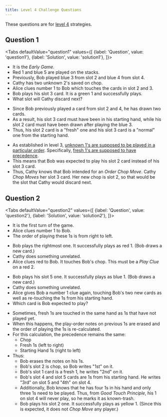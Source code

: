 ```yaml
---
title: Level 4 Challenge Questions
---
```




These questions are for [level 4](../level-4.mdx) strategies.

## Question 1

<Tabs
  defaultValue="question1"
  values={[
    {label: 'Question', value: 'question1'},
    {label: 'Solution', value: 'solution1'},
  ]}>
<TabItem value="question1">

- It is the _Early Game_.
- Red 1 and blue 5 are played on the stacks.
- Previously, Bob played blue 3 from slot 2 and blue 4 from slot 4.
- Cathy has two unknown 2's saved on chop.
- Alice clues number 1 to Bob which touches the cards in slot 2 and 3.
- Bob plays his slot 3 card. It is a green 1 and successfully plays.
- What slot will Cathy discard next?

<Question1 />

</TabItem>
<TabItem value="solution1">

- Since Bob previously played a card from slot 2 and 4, he has drawn two cards.
- As a result, his slot 3 card must have been in his starting hand, while his slot 2 card must have been drawn after playing the blue 3.
- Thus, his slot 2 card is a "fresh" one and his slot 3 card is a "normal" one from the starting hand.

<Solution1Part1 />

- As established in level 3, [unknown 1's are supposed to be played in a particular order](../level-3.mdx#playing-multiple-1s). Specifically, [fresh 1's are supposed to have precedence](../level-3.mdx#part-2---the-fresh-1s-rule).
- This means that Bob was expected to play his slot 2 card instead of his slot 3 card.
- Thus, Cathy knows that Bob intended for an _Order Chop Move_. Cathy _Chop Moves_ her slot 3 card. Her new chop is slot 2, so that would be the slot that Cathy would discard next.

<Solution1Part2 />

</TabItem>
</Tabs>

## Question 2

<Tabs
  defaultValue="question2"
  values={[
    {label: 'Question', value: 'question2'},
    {label: 'Solution', value: 'solution2'},
  ]}>
<TabItem value="question2">

- It is the first turn of the game.
- Alice clues number 1 to Bob.
- The order of playing these 1s is from right to left.

<Question2Part1 />

- Bob plays the rightmost one. It successfully plays as red 1. (Bob draws a new card.)
- Cathy does something unrelated.
- Alice clues red to Bob. It touches Bob's chop. This must be a _Play Clue_ on a red 2.

<Question2Part2 />

- Bob plays his slot 5 one. It successfully plays as blue 1. (Bob draws a new card.)
- Cathy does something unrelated.
- Alice gives Bob a number 1 clue again, touching Bob's two new cards as well as re-touching the 1s from his starting hand.
- Which card is Bob expected to play?

<Question2Part3 />

</TabItem>
<TabItem value="solution2">

- Sometimes, fresh 1s are touched in the same hand as 1s that have not played yet.
- When this happens, the play-order notes on previous 1s are erased and the order of playing the 1s is re-calculated.
- For this calculation, the precedence remains the same:
  - Chop
  - Fresh 1s (left to right)
  - Starting Hand 1s (right to left)
- Thus:
  - Bob erases the notes on his 1s.
  - Bob's slot 2 is chop, so Bob writes "1st" on it.
  - Bob's slot 1 card is a fresh 1, he writes "2nd" on it.
  - Bob's slot 4 and slot 5 cards are 1s from his starting hand. He writes "3rd" on slot 5 and "4th" on slot 4.
  - Additionally, Bob knows that he has four 1s in his hand and only three 1s need to be played. Thus, from _Good Touch Principle_, his 1 on slot 4 will never play, so he marks it as known-trash.
  - Bob plays his slot 2 one. It successfully plays as yellow 1. (Since this is expected, it does not _Chop Move_ any player.)

<Solution2 />

</TabItem>
</Tabs>
